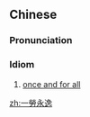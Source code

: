 {{also|一劳永逸}}
==Chinese==
{{zh-forms|s=一劳永逸}}

===Pronunciation===
{{zh-pron
|m=一láoyǒngyì
|c=jat1 lou4 wing5 jat6
|mn=xm,zz,tw:it-lô-éng-e̍k/qz:it-lô͘-éng-ia̍k
|cat=cy
}}

===Idiom===
{{zh-idiom}}

# [[once and for all]]
#: {{zh-x|這個 解決 方案 不是 一勞永逸 的。|This solution is not once and for all.}}

[[zh:一勞永逸]]